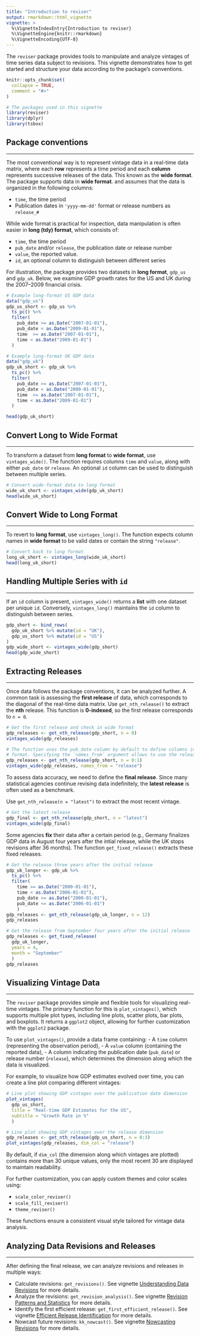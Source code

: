```yaml
---
title: "Introduction to reviser"
output: rmarkdown::html_vignette
vignette: >
  %\VignetteIndexEntry{Introduction to reviser}
  %\VignetteEngine{knitr::rmarkdown}
  %\VignetteEncoding{UTF-8}
---
```


The `reviser` package provides tools to manipulate and analyze vintages of time series data subject to revisions. This vignette demonstrates how to get started and structure your data according to the package’s conventions.
  
```r
knitr::opts_chunk$set(
  collapse = TRUE,
  comment = "#>"
)
```

```r
# The packages used in this vignette
library(reviser)
library(dplyr)
library(tsbox)
```

## Package conventions

---

The most conventional way is to represent vintage data in a real-time data matrix, where each **row** represents a time period and each **column** represents successive releases of the data. This known as the **wide format**. The package supports data in **wide format**. and assumes that the data is organized in the following columns:

- `time`, the time period
- Publication dates in  `'yyyy-mm-dd'` format or release numbers as `release_#`

While wide format is practical for inspection, data manipulation is often easier in **long (tdy) format**, which consists of:

- `time`, the time period
- `pub_date` and/or `release`, the publication date or release number
- `value`, the reported value.
- `id`, an optional column to distinguish between different series

For illustration, the package provides two datasets in **long format**, `gdp_us` and `gdp_uk`. Below, we examine GDP growth rates for the US and UK during the 2007–2009 financial crisis.
```r
# Example long-format US GDP data
data("gdp_us")
gdp_us_short <- gdp_us %>%
  ts_pc() %>%
  filter(
    pub_date >= as.Date("2007-01-01"),
    pub_date < as.Date("2009-01-01"),
    time  >= as.Date("2007-01-01"),
    time < as.Date("2009-01-01")
  )

# Example long-format UK GDP data
data("gdp_uk")
gdp_uk_short <- gdp_uk %>%
  ts_pc() %>%
  filter(
    pub_date >= as.Date("2007-01-01"),
    pub_date < as.Date("2009-01-01"),
    time  >= as.Date("2007-01-01"),
    time < as.Date("2009-01-01")
  )

head(gdp_uk_short)
```

## Convert Long to Wide Format

---

To transform a dataset from **long format** to **wide format**, use `vintages_wide()`. The function requires columns `time` and `value`, along with either `pub_date` or `release`. An optional `id` column can be used to distinguish between multiple series.

```r
# Convert wide-format data to long format
wide_uk_short <- vintages_wide(gdp_uk_short)
head(wide_uk_short)
```

## Convert Wide to Long Format

---

To revert to **long format**, use `vintages_long()`. The function expects column names in **wide format** to be valid dates or contain the string `"release"`.

```r
# Convert back to long format
long_uk_short <- vintages_long(wide_uk_short)
head(long_uk_short)
```

## Handling Multiple Series with `id`

---

If an `id` column is present, `vintages_wide()` returns a **list** with one dataset per unique `id`. Conversely, `vintages_long()` maintains the `id` column to distinguish between series.

```r
gdp_short <- bind_rows(
  gdp_uk_short %>% mutate(id = "UK"),
  gdp_us_short %>% mutate(id = "US")
)
gdp_wide_short <- vintages_wide(gdp_short)
head(gdp_wide_short)
```

## Extracting Releases

---

Once data follows the package conventions, it can be analyzed further. A common task is assessing the **first release** of data, which corresponds to the diagonal of the real-time data matrix. Use `get_nth_release()` to extract the **nth** release. This function is **0-indexed**, so the first release corresponds to `n = 0`.

```r
# Get the first release and check in wide format
gdp_releases <- get_nth_release(gdp_short, n = 0)
vintages_wide(gdp_releases)

# The function uses the pub_date column by default to define columns in wide 
# format. Specifying the `names_from` argument allows to use the release column.
gdp_releases <- get_nth_release(gdp_short, n = 0:1)
vintages_wide(gdp_releases, names_from = "release")
```

To assess data accuracy, we need to define the **final release**. Since many statistical agencies continue revising data indefinitely, the **latest release** is often used as a benchmark.

Use `get_nth_release(n = "latest")` to extract the most recent vintage.

```r
# Get the latest release
gdp_final <- get_nth_release(gdp_short, n = "latest")
vintages_wide(gdp_final)
```

Some agencies **fix** their data after a certain period (e.g., Germany finalizes GDP data in August four years after the intial release, while the UK stops revisions after 36 months). The function `get_fixed_release()` extracts these fixed releases.

```r
# Get the release three years after the initial release
gdp_uk_longer <- gdp_uk %>% 
  ts_pc() %>% 
  filter(
    time >= as.Date("2000-01-01"),
    time < as.Date("2006-01-01"),
    pub_date >= as.Date("2000-01-01"),
    pub_date <= as.Date("2006-01-01")
    )
gdp_releases <- get_nth_release(gdp_uk_longer, n = 12)
gdp_releases

# Get the release from September four years after the initial release
gdp_releases <- get_fixed_release(
  gdp_uk_longer, 
  years = 4, 
  month = "September"
  )
gdp_releases
```

## Visualizing Vintage Data

---

The `reviser` package provides simple and flexible tools for visualizing real-time vintages. The primary function for this is `plot_vintages()`, which supports multiple plot types, including line plots, scatter plots, bar plots, and boxplots. It returns a `ggplot2` object, allowing for further customization with the `ggplot2` package.

To use `plot_vintages()`, provide a data frame containing:
- A `time` column (representing the observation period),
- A `value` column (containing the reported data),
- A column indicating the publication date (`pub_date`) or release number (`release`), which determines the dimension along which the data is visualized.

For example, to visualize how GDP estimates evolved over time, you can create a line plot comparing different vintages:

```r
# Line plot showing GDP vintages over the publication date dimension
plot_vintages(
  gdp_us_short,
  title = "Real-time GDP Estimates for the US",
  subtitle = "Growth Rate in %"
  )

# Line plot showing GDP vintages over the release dimension
gdp_releases <- get_nth_release(gdp_us_short, n = 0:3)
plot_vintages(gdp_releases, dim_col = "release")
```

By default, if `dim_col` (the dimension along which vintages are plotted) contains more than 30 unique values, only the most recent 30 are displayed to maintain readability.

For further customization, you can apply custom themes and color scales using:

- `scale_color_reviser()`
- `scale_fill_reviser()`
- `theme_reviser()`

These functions ensure a consistent visual style tailored for vintage data analysis.


## Analyzing Data Revisions and Releases

---

After defining the final release, we can analyze revisions and releases in multiple ways:

- Calculate revisions: `get_revisions()`. See vignette [Understanding Data Revisions](understanding-revisions.html) for more details.  
- Analyze the revisions: `get_revision_analysis()`. See vignette [Revision Patterns and Statistics](revision-analysis.html) for more details.  
- Identify the first efficient release: `get_first_efficient_release()`. See vignette [Efficient Release Identification](efficient-release.html) for more details.  
- Nowcast future revisions: `kk_nowcast()`. See vignette [Nowcasting Revisions](nowcasting-revisions.html) for more details.  

